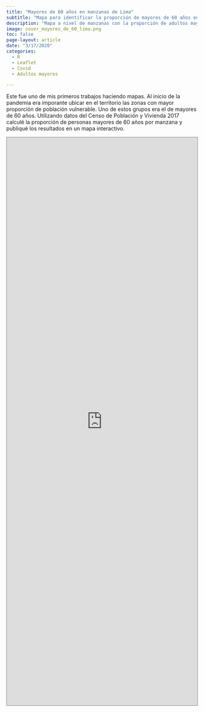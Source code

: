 ```yaml
---
title: "Mayores de 60 años en manzanas de Lima"
subtitle: "Mapa para identificar la proporción de mayores de 60 años en la ciudad en tiempos de COVID"
description: "Mapa a nivel de manzanas con la proporción de adultos mayores"
image: cover_mayores_de_60_lima.png
toc: false
page-layout: article
date: "3/17/2020"
categories:
  - R
  - Leaflet
  - Covid
  - Adultos mayores

---
```


Este fue uno de mis primeros trabajos haciendo mapas. Al inicio de la pandemia era imporante ubicar en el territorio las zonas con mayor proporción de población vulnerable. Uno de estos grupos era el de mayores de 60 años. Utilizando datos del Censo de Población y Vivienda 2017 calculé la proporción de personas mayores de 60 años por manzana y publiqué los resultados en un mapa interactivo.

<iframe src="https://gtalavera.github.io/mayoresde60lima.html" width="100%" height="1500" style="border: 1px solid #808080;"></iframe>
